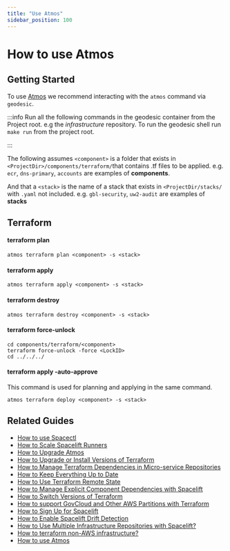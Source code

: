 ```yaml
---
title: "Use Atmos"
sidebar_position: 100
---
```


# How to use Atmos

## Getting Started

To use [Atmos](/fundamentals/atmos) we recommend interacting with the `atmos` command via `geodesic`.

:::info
Run all the following commands in the geodesic container from the Project root. e.g the _infrastructure_ repository. To run the geodesic shell run `make run` from the project root.

:::

The following assumes `<component>` is a folder that exists in `<ProjectDir>/components/terraform/`that contains .tf files to be applied.
e.g. `ecr`, `dns-primary`, `accounts` are examples of **components**.

And that a `<stack>` is the name of a stack that exists in `<ProjectDir/stacks/` with `.yaml` not included.
e.g. `gbl-security`, `uw2-audit` are examples of **stacks**

## Terraform

#### terraform plan

```
atmos terraform plan <component> -s <stack>
```

#### terraform apply

```
atmos terraform apply <component> -s <stack>
```

#### terraform destroy

```
atmos terraform destroy <component> -s <stack>
```

#### terraform force-unlock

```
cd components/terraform/<component>
terraform force-unlock -force <LockID>
cd ../../../
```

#### terraform apply -auto-approve
This command is used for planning and applying in the same command.

```
atmos terraform deploy <component> -s <stack>
```

## Related Guides

- [How to use Spacectl](/reference-architecture/how-to-guides/integrations/spacelift/how-to-use-spacectl)
- [How to Scale Spacelift Runners](/reference-architecture/how-to-guides/integrations/spacelift/how-to-scale-spacelift-runners)
- [How to Upgrade Atmos](/reference-architecture/how-to-guides/upgrades/how-to-upgrade-atmos)
- [How to Upgrade or Install Versions of Terraform](/reference-architecture/how-to-guides/upgrades/how-to-upgrade-or-install-versions-of-terraform)
- [How to Manage Terraform Dependencies in Micro-service Repositories](/reference-architecture/how-to-guides/tutorials/how-to-manage-terraform-dependencies-in-micro-service-repositori)
- [How to Keep Everything Up to Date](/reference-architecture/how-to-guides/upgrades/how-to-keep-everything-up-to-date)
- [How to Use Terraform Remote State](/reference-architecture/how-to-guides/tutorials/how-to-use-terraform-remote-state)
- [How to Manage Explicit Component Dependencies with Spacelift](/reference-architecture/how-to-guides/integrations/spacelift/how-to-manage-explicit-component-dependencies-with-spacelift)
- [How to Switch Versions of Terraform](/reference-architecture/how-to-guides/tutorials/how-to-switch-versions-of-terraform)
- [How to support GovCloud and Other AWS Partitions with Terraform](/reference-architecture/how-to-guides/tutorials/how-to-support-govcloud-and-other-aws-partitions-with-terraform)
- [How to Sign Up for Spacelift](/reference-architecture/how-to-guides/integrations/spacelift)
- [How to Enable Spacelift Drift Detection](/reference-architecture/how-to-guides/integrations/spacelift/how-to-enable-spacelift-drift-detection)
- [How to Use Multiple Infrastructure Repositories with Spacelift?](/reference-architecture/how-to-guides/integrations/spacelift/how-to-use-multiple-infrastructure-repositories-with-spacelift)
- [How to terraform non-AWS infrastructure?](/reference-architecture/how-to-guides/tutorials/how-to-terraform-non-aws-infrastructure)
- [How to use Atmos](/reference-architecture/how-to-guides/tutorials/how-to-use-atmos)


